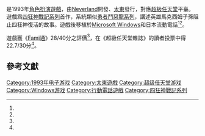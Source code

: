 {{NoteTA
| G1 = Games
}}

{{vgname|四狂神戰記|ja=エストポリス伝記|en=Lufia & the Fortress of Doom}}是1993年[[電子角色扮演遊戲|角色扮演遊戲]]，由[[Neverland|Neverland]]開發、[[太東|太東]]發行，對應[[超級任天堂|超級任天堂]]平臺。遊戲爲[[四狂神戰記系列|四狂神戰記系列]]首作，系統類似[[勇者鬥惡龍系列|勇者鬥惡龍系列]]，講述英雄馬克西姆子孫阻止四狂神復活的故事。遊戲後移植於[[Microsoft_Windows|Microsoft Windows]]和日本流動電話<ref name="gXLuX" /><ref name="gamewatch20090721" />。

遊戲獲《[[Fami通|Fami通]]》28/40分之評價<ref name="famitsu" />，在《超級任天堂雜誌》的讀者投票中得22.7/30分<ref name="daigirin175" />。

== 參考文獻 ==

{{reflist|refs=
<ref name="famitsu">{{Cite web |date=  |url= https://www.famitsu.com/cominy/?m=pc&a=page_h_title&title_id=8943 |title= エストポリス伝記 まとめ <nowiki>[スーパーファミコン]</nowiki> |website= [[ファミ通|ファミ通.com]] |publisher= [[KADOKAWA|KADOKAWA CORPORATION]] |language= ja |accessdate= 2017-12-17 |archive-date= 2018-08-11 |archive-url= https://web.archive.org/web/20180811200427/https://www.famitsu.com/cominy/?m=pc&a=page_h_title&title_id=8943 |dead-url= no }}</ref>
<ref name="daigirin175">{{Cite journal |author = |authorlink = |title = 超絶 大技林 '98年春版 |date = 1998-04-15 |publisher = [[徳間書店|徳間書店]]／インターメディア・カンパニー |journal = Play Station Magazine |volume = |number = 増刊4月15日号 |naid = |pages = 175 |asin = B00J16900U |url = |ref = harv}}</ref>
<ref name="gXLuX">{{Cite web |author= |date=2006-11-10 |url=https://nlab.itmedia.co.jp/games/articles/0611/10/news105.html |title=i-revo、「スペースインベーダー」などタイトーゲーム4タイトルを定額プランに追加 |website=[[ITmedia|ねとらぼ]] |publisher=アイティメディア |language= ja |accessdate=2020-05-16}}</ref>
<ref name="gamewatch20090721">{{Cite web |author=中野信二 |date=2009-07-21 |url=https://game.watch.impress.co.jp/docs/news/303829.html |title=タイトー、iモード/EZweb/Yahoo! ケータイ「エストポリス伝記」。1993年に発売されたSFC版を携帯用アプリとして完全移植 |website=[[Impress_Watch|GAME Watch]] |publisher=[[インプレス|インプレス]] |language=ja |accessdate=2020-05-16 |archive-date=2017-08-06 |archive-url=https://web.archive.org/web/20170806102419/http://game.watch.impress.co.jp/docs/news/303829.html |dead-url=no }}</ref>
}}

{{四狂神戰記系列}}

{{DEFAULTSORT:Estpolis Denki}}
[[Category:1993年电子游戏|Category:1993年电子游戏]]
[[Category:太東遊戲|Category:太東遊戲]]
[[Category:超级任天堂游戏|Category:超级任天堂游戏]]
[[Category:Windows游戏|Category:Windows游戏]]
[[Category:行動電話遊戲|Category:行動電話遊戲]]
[[Category:四狂神戰記系列|Category:四狂神戰記系列]]

{{rpg-videogame-stub}}